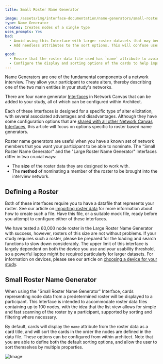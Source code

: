 ```yaml
---
title: Small Roster Name Generator

image: /assets/img/interface-documentation/name-generators/small-roster.png
type: Name Generator
creates: Creates nodes of a single type
uses_prompts: Yes
bad:
  - Avoid using this Interface with larger roster datasets that may benefit from the search function only available in the Large Roster Name Generator Interface.
  - Add needless attributes to the sort options. This will confuse users and may potentially cause display issues on smaller screens. Aim for no more than 3 sortable properties.

good:
  - Ensure that the roster data file used has `name` attribute to avoid seeing "No name variable!" on your cards. See our article on [node labelling](/en/desktop/reference/node-labelling) for more information on this topic.
  - Configure the display and sorting options of the cards to help improve a participant's ability to locate nodes within the roster.
---
```


Name Generators are one of the fundamental components of a network interview. They allow your participant to create alters, thereby describing one of the two main entities in your study's networks.

There are four name generator [Interfaces](../key-concepts/interfaces) in Network Canvas that can be added to your study, all of which can be configured within Architect.

Each of these Interfaces is designed for a specific type of alter elicitation, with several associated advantages and disadvantages. Although they have some configuration options that are [shared with all other Network Canvas Interfaces](./shared), this article will focus on options specific to roster based name generators.

Roster name generators are useful when you have a known set of network members that you want your participant to be able to nominate. The "Small Roster Name Generator" and the "Large Roster Name Generator" Interfaces differ in two crucial ways:

- The **size** of the roster data they are designed to work with.
- The **method** of nominating a member of the roster to be brought into the interview network.

## Defining a Roster

Both of these interfaces require you to have a datafile that represents your roster. See our article on [importing roster data](../how-to/importing-roster-data) for more information about how to create such a file. Have this file, or a suitable mock file, ready before you attempt to configure either of these interfaces.

<KeyConcept title="Roster size constraints">

We have tested a 60,000 node roster in the Large Roster Name Generator with
success, however, rosters of this size are not without problems. If your study
requires such a roster, please be prepared for the loading and search
functions to slow down considerably. The upper limit of this interface is
largely dependent on both the device you use and your usability threshold, so
a powerful laptop might be required particularly for larger datasets. For
information on devices, please see our article on [choosing a device for your
study](../how-to/choosing-hardware).

</KeyConcept>

## Small Roster Name Generator

When using the "Small Roster Name Generator" Interface, cards representing node data from a predetermined roster will be displayed to a participant. This Interface is intended to accommodate roster data files containing up to 100 nodes, with the idea that the list view allows for simple and fast scanning of the roster by a participant, supported by sorting and filtering where necessary.

By default, cards will display the `name` attribute from the roster data as a card title, and will sort the cards in the order the nodes are defined in the data file. These options can be configured from within architect. Note that you are able to define both the default sorting options, and allow the user to sort themselves by multiple properties.

![Image](/assets/img/interface-documentation/name-generators/architect-card.png)
